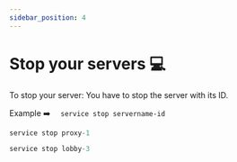 ```yaml
---
sidebar_position: 4
---
```

# Stop your servers 💻

To stop your server: You have to stop the server with its ID.

Example ➡️  ``  service stop servername-id``


<Tabs>

  <TabItem value="proxy" label="DreamNetwork.jar - Example Proxy" default>

```jsx title=/root/DNLauncher.jar
service stop proxy-1
```

  </TabItem>
  <TabItem value="server" label="DreamNetwork.jar - Example Server">

```jsx title=/root/DNLauncher.jar
service stop lobby-3
```

  </TabItem>
</Tabs>



